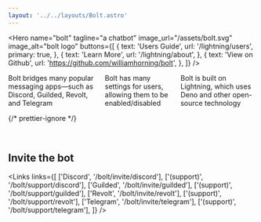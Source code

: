 ```yaml
---
layout: '../../layouts/Bolt.astro'
---
```



<Hero
	name="bolt"
	tagline="a chatbot"
	image_url="/assets/bolt.svg"
	image_alt="bolt logo"
	buttons={[
		{
			text: 'Users Guide',
			url: '/lightning/users',
			primary: true,
		},
		{
			text: 'Learn More',
			url: '/lightning/about',
		},
		{
			text: 'View on Github',
			url: 'https://github.com/williamhorning/bolt',
		},
	]}
/>

<cardgroup style="display: flex; gap: 1rem;">
	<Card
		image_alt="community"
		image_url="/assets/community.svg"
		name="Connecting Communities"
	>
		Bolt bridges many popular messaging apps—such as Discord, Guilded, Revolt,
		and Telegram
	</Card>
	<Card
		image_alt="puzzle piece"
		image_url="/assets/puzzle.svg"
		name="Extensible"
	>
		Bolt has many settings for users, allowing them to be enabled/disabled
	</Card>
	<Card
		image_alt="deno logo"
		image_url="/assets/deno.svg"
		name="Built on open-source technology"
	>
		Bolt is built on Lightning, which uses Deno and other open-source technology
	</Card>
</cardgroup>

{/* prettier-ignore */}
<style>@media (max-width: 768px) \{ cardgroup \{ flex-direction: column; }}</style>

<br />

## Invite the bot

<Links
	links={[
		['Discord', '/bolt/invite/discord'],
		['(support)', '/bolt/support/discord'],
		['Guilded', '/bolt/invite/guilded'],
		['(support)', '/bolt/support/guilded'],
		['Revolt', '/bolt/invite/revolt'],
		['(support)', '/bolt/support/revolt'],
		['Telegram', '/bolt/invite/telegram'],
		['(support)', '/bolt/support/telegram'],
	]}
/>
